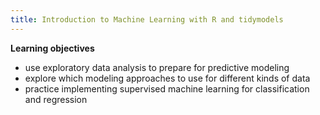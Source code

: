 ```yaml
---
title: Introduction to Machine Learning with R and tidymodels
---
```


**Learning objectives**

- use exploratory data analysis to prepare for predictive modeling
- explore which modeling approaches to use for different kinds of data
- practice implementing supervised machine learning for classification and regression
